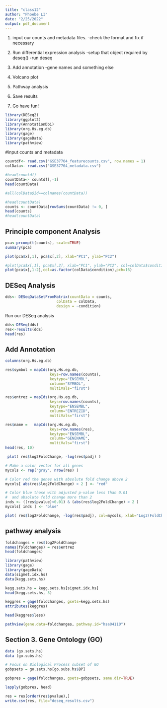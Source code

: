 ```yaml
---
title: "class12"
author: "Phoebe LI"
date: "2/25/2022"
output: pdf_document
---
```

1. input our counts and metadata files.
-check the format and fix if necessary

2. Run differential expression analysis
-setup that object required by deseq()
-run deseq

3. Add annotation
-gene names and something else 

4. Volcano plot

5. Pathway analysis

6. Save results

7. Go have fun!

```r
library(DESeq2)
library(ggplot2)
library(AnnotationDbi)
library(org.Hs.eg.db)
library(gage)
library(gageData)
library(pathview)
```

#input counts and metadata
```r
countdf<- read.csv("GSE37704_featurecounts.csv", row.names = 1)
colData<- read.csv("GSE37704_metadata.csv")

#head(countdf)
countData<- countdf[,-1]
head(countData)

```

```r
#all(colData$id==colnames(countData))
```

```r
#head(countData)
counts <- countData[rowSums(countData) != 0, ]
head(counts)
#head(countData)
```

## Principle component Analysis

```r
pca<-prcomp(t(counts), scale=TRUE)
summary(pca)
```
```r
plot(pca$x[,1], pca$x[,2], xlab="PC1", ylab="PC2")
```

```r
#plot(pca$x[,1], pca$x[,2], xlab="PC1", ylab="PC2", col=colData$condition)
plot(pca$x[,1:2],col=as.factor(colData$condition),pch=16)
```



## DESeq Analysis

```r
dds<- DESeqDataSetFromMatrix(countData = counts,
                       colData = colData,
                       design = ~condition)
```
Run our DESeq analysis
```r
dds<-DESeq(dds)
res<-results(dds)
head(res)
```


## Add Annotation

```r
columns(org.Hs.eg.db)

res$symbol = mapIds(org.Hs.eg.db,
                    keys=row.names(counts), 
                    keytype="ENSEMBL",
                    column="SYMBOL",
                    multiVals="first")

res$entrez = mapIds(org.Hs.eg.db,
                    keys=row.names(counts),
                    keytype="ENSEMBL",
                    column="ENTREZID",
                    multiVals="first")

res$name =   mapIds(org.Hs.eg.db,
                    keys=row.names(res),
                    keytype="ENSEMBL",
                    column="GENENAME",
                    multiVals="first")
head(res, 10)
```


```r
 plot( res$log2FoldChange, -log(res$padj) )
```


```r
# Make a color vector for all genes
mycols <- rep("gray", nrow(res) )

# Color red the genes with absolute fold change above 2
mycols[ abs(res$log2FoldChange) > 2 ] <- "red"

# Color blue those with adjusted p-value less than 0.01
#  and absolute fold change more than 2
inds <- ((res$pvalue)<0.01) & (abs(res$log2FoldChange) > 2 )
mycols[ inds ] <- "blue"

plot( res$log2FoldChange, -log(res$padj), col=mycols, xlab="Log2(FoldChange)", ylab="-Log(P-value)" )
```
## pathway analysis

```r
foldchanges = res$log2FoldChange
names(foldchanges) = res$entrez
head(foldchanges)
```


```r
library(pathview)
library(gage)
library(gageData)
data(sigmet.idx.hs)
data(kegg.sets.hs)

kegg.sets.hs = kegg.sets.hs[sigmet.idx.hs]
head(kegg.sets.hs, 3)
```


```r
keggres = gage(foldchanges, gsets=kegg.sets.hs)
attributes(keggres)
```

```r
head(keggres$less)
```

```r
pathview(gene.data=foldchanges, pathway.id="hsa04110")
```

## Section 3. Gene Ontology (GO)

```r
data (go.sets.hs)
data (go.subs.hs)

# Focus on Biological Process subset of GO
gobpsets = go.sets.hs[go.subs.hs$BP]

gobpres = gage(foldchanges, gsets=gobpsets, same.dir=TRUE)

lapply(gobpres, head)
```




```r
res = res[order(res$pvalue),]
write.csv(res, file="deseq_results.csv")
```

